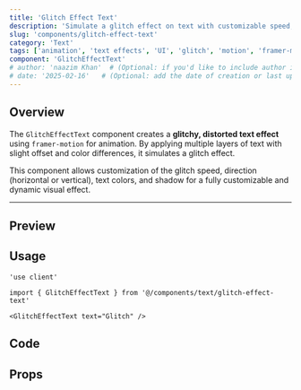 ```yaml
---
title: 'Glitch Effect Text'
description: 'Simulate a glitch effect on text with customizable speed, direction, colors, and shadow using framer-motion for dynamic animations.'
slug: 'components/glitch-effect-text'
category: 'Text'
tags: ['animation', 'text effects', 'UI', 'glitch', 'motion', 'framer-motion']
component: 'GlitchEffectText'
# author: 'naazim Khan'  # (Optional: if you'd like to include author info)
# date: '2025-02-16'   # (Optional: add the date of creation or last update)
---
```


## Overview

The `GlitchEffectText` component creates a **glitchy, distorted text effect** using `framer-motion` for animation. By applying multiple layers of text with slight offset and color differences, it simulates a glitch effect.

This component allows customization of the glitch speed, direction (horizontal or vertical), text colors, and shadow for a fully customizable and dynamic visual effect.

---


## Preview

<PreviewComponent>
  <GlitchEffectText text="Glitch" />
</PreviewComponent>

## Usage

```tsx
'use client'

import { GlitchEffectText } from '@/components/text/glitch-effect-text'

<GlitchEffectText text="Glitch" />
```

## Code

<CodeSnippet componentPath="./src/components/text/glitch-effect-text.tsx" />

## Props

<AutoTypeTable
  path="./src/components/text/glitch-effect-text.tsx"
  name="GlitchEffectTextProps"
/>
